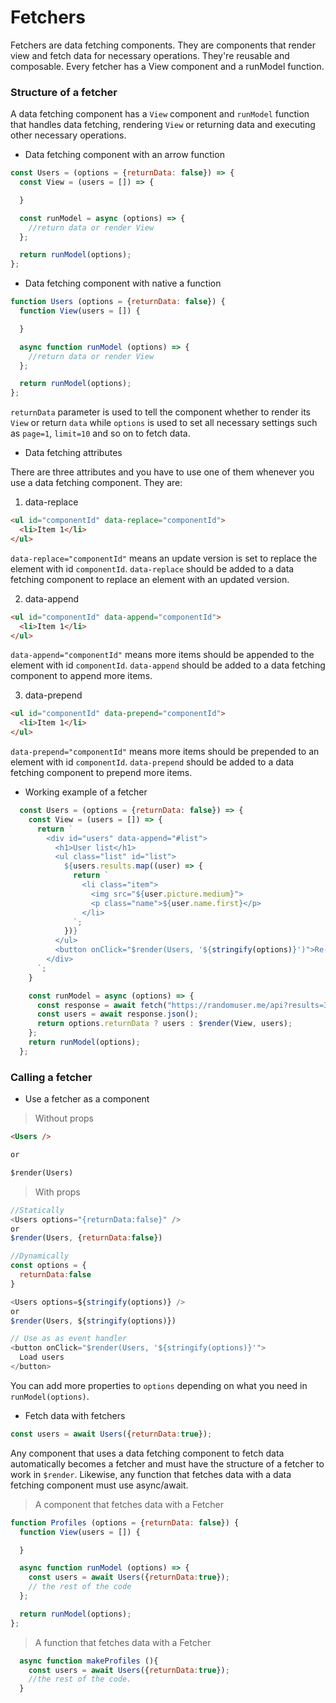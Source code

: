 # Fetchers

Fetchers are data fetching components. They are components that render view and fetch data for necessary operations. They're reusable and composable. Every fetcher has a View component and a runModel function.

### Structure of a fetcher

A data fetching component has a `View` component and `runModel` function that handles data fetching, rendering `View` or returning data and executing other necessary operations.

* Data fetching component with an arrow function

```js copy
const Users = (options = {returnData: false}) => {
  const View = (users = []) => {

  }

  const runModel = async (options) => {
    //return data or render View
  };

  return runModel(options);
};
```

* Data fetching component with native a function

```js copy
function Users (options = {returnData: false}) {
  function View(users = []) {

  }

  async function runModel (options) => {
    //return data or render View
  };

  return runModel(options);
};
```

`returnData` parameter is used to tell the component whether to render its `View` or return `data` while `options` is used to set all necessary settings such as `page=1`, `limit=10` and so on to fetch data.

* Data fetching attributes

There are three attributes and you have to use one of them whenever you use a data fetching component. They are:

1. data-replace

```html copy
<ul id="componentId" data-replace="componentId">
  <li>Item 1</li>
</ul>
```

`data-replace="componentId"` means an update version is set to replace the element with id `componentId`. `data-replace` should be added to a data fetching component to replace an element with an updated version.

2. data-append

```html copy
<ul id="componentId" data-append="componentId">
  <li>Item 1</li>
</ul>
```

`data-append="componentId"` means more items should be appended to the element with id `componentId`. `data-append` should be added to a data fetching component to append more items.

3. data-prepend

```html copy
<ul id="componentId" data-prepend="componentId">
  <li>Item 1</li>
</ul>
```

`data-prepend="componentId"` means more items should be prepended to an element with id `componentId`. `data-prepend` should be added to a data fetching component to prepend more items.

* Working example of a fetcher

```js copy
  const Users = (options = {returnData: false}) => {
    const View = (users = []) => {
      return `
        <div id="users" data-append="#list">
          <h1>User list</h1>
          <ul class="list" id="list">
            ${users.results.map((user) => {
              return `
                <li class="item">
                  <img src="${user.picture.medium}">
                  <p class="name">${user.name.first}</p>
                </li>
              `;
            })}
          </ul>
          <button onClick="$render(Users, '${stringify(options)}')">Re-render</button>
        </div>
      `;
    }

    const runModel = async (options) => {
      const response = await fetch("https://randomuser.me/api?results=30");
      const users = await response.json();
      return options.returnData ? users : $render(View, users);
    };
    return runModel(options);
  };
```

### Calling a fetcher

* Use a fetcher as a component
> Without props
```html
<Users />

or

$render(Users)
```

> With props

```js
//Statically
<Users options="{returnData:false}" />
or
$render(Users, {returnData:false})

//Dynamically
const options = {
  returnData:false
}

<Users options=${stringify(options)} />
or
$render(Users, ${stringify(options)})

// Use as as event handler
<button onClick="$render(Users, '${stringify(options)}'">
  Load users
</button>
```

You can add more properties to `options` depending on what you need in `runModel(options)`.

* Fetch data with fetchers

```js
const users = await Users({returnData:true});
```

Any component that uses a data fetching component to fetch data automatically becomes a fetcher and must have the structure of a fetcher to work in `$render`. Likewise, any function that fetches data with a data fetching component must use async/await.

> A component that fetches data with a Fetcher

```js
function Profiles (options = {returnData: false}) {
  function View(users = []) {

  }

  async function runModel (options) => {
    const users = await Users({returnData:true});
    // the rest of the code
  };

  return runModel(options);
};
```

> A function that fetches data with a Fetcher

```js
  async function makeProfiles (){
    const users = await Users({returnData:true});
    //the rest of the code.
  }
```